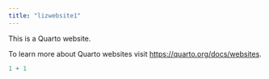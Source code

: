 ```yaml
---
title: "lizwebsite1"
---
```


This is a Quarto website.

To learn more about Quarto websites visit <https://quarto.org/docs/websites>.

```r
1 + 1
```
